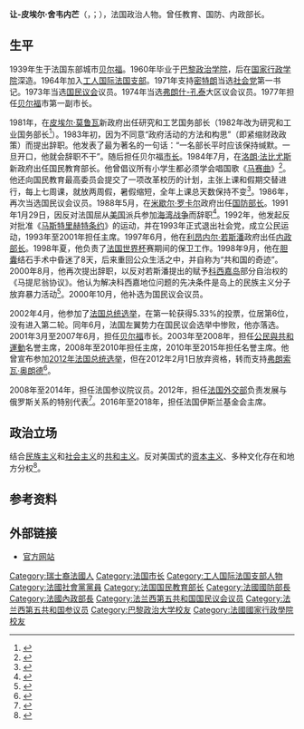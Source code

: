 {{NoteTA
|T=zh-cn:让-皮埃尔·舍韦内芒;zh-tw:尚-皮耶爾·謝維納蒙;
|G1=人名|1=zh-cn:让-皮埃尔·舍韦内芒;zh-tw:尚-皮耶爾·謝維納蒙;
}}
{{Infobox officeholder
|name         = 让-皮埃尔·舍韦内芒
|native_name  = Jean-Pierre Chevènement
|image        = 2014-07-14 11-07-47 defile-militaire-belfort (cropped).jpg
|caption      = 2014年
|office       = [[法国参议院|法国参议院议员]]
|term_start   = 2008年10月1日
|term_end     = 2014年9月30日
|office1      = [[法国内政部|法国内政部长]]
|primeminister1= [[利昂内尔·若斯潘|利昂内尔·若斯潘]]
|term_start1  = 1997年6月4日
|term_end1    = 2000年8月29日
|predecessor1 = [[让-路易·德勃雷|让-路易·德勃雷]]
|successor1   = [[丹尼尔·瓦扬|丹尼尔·瓦扬]]
|office2      = [[法国国防部|法国国防部长]]
|primeminister2 = [[米歇尔·罗卡尔|米歇尔·罗卡尔]]
|term_start2  = 1988年5月12日 
|term_end2    = 1991年1月29日
|predecessor2 = [[安德烈·吉罗|安德烈·吉罗]]
|successor2   = [[皮埃尔·若克斯|皮埃尔·若克斯]]
|office3      = [[法國教育部|法国国民教育部长]]
|term_start3  = 1984年7月17日
|term_end3    = 1986年3月20日
|primeminister3 = [[洛朗·法比尤斯|洛朗·法比尤斯]]
|predecessor3 = [[阿兰·萨瓦里|阿兰·萨瓦里]]
|successor3   = [[勒内·莫诺里|勒内·莫诺里]]
|office4      = 法国研究和工业国务部长
|term_start4  = 1981年5月22日
|term_end4    = 1983年3月23日
|primeminister4 = [[皮埃尔·莫鲁瓦|皮埃尔·莫鲁瓦]]
|predecessor4 = [[皮埃尔·艾格兰|皮埃尔·艾格兰]]
|successor4   = [[洛朗·法比尤斯|洛朗·法比尤斯]]
|sex          = 男
|birth_date   = {{birth date and age|1939|03|09|df=y}}
|birth_place  = 法国[[贝尔福地区省|贝尔福地区省]][[贝尔福|贝尔福]]
|death_date   = 
|death_place  = 
|party        = [[工人国际法国支部|工人国际法国支部]] <small>(1964-1969)</small><br />[[社会党_(法国)|社会党]] <small>(1969-1993)</small><br />公民运动<small>(1993-2002)</small><br />[[公民與共和運動|共和之柱]] <small>(2002-2003)</small><br />[[公民與共和運動|公民與共和運動]] <small>(2003-2015)</small>
|alma_mater   = [[巴黎政治学院|巴黎政治学院]]<br />[[国家行政学院_(法国)|国家行政学院]]
|awards       = {{俄罗斯友谊勋章}}
|signature    = 
|website      = 
}}
'''让-皮埃尔·舍韦内芒'''（{{lang-fr|Jean-Pierre Chevènement}}，{{IPA-fr|ʒɑ̃ pjɛʁ ʃəvɛnmɑ̃}}；{{bd|1939年|3月9日|catIdx=Chevenement}}），法国政治人物。曾任教育、国防、内政部长。

==生平==
1939年生于法国东部城市[[贝尔福|贝尔福]]。1960年毕业于[[巴黎政治学院|巴黎政治学院]]，后在[[国家行政学院_(法国)|国家行政学院]]深造。1964年加入[[工人国际法国支部|工人国际法国支部]]。1971年支持[[弗朗索瓦·密特朗|密特朗]]当选[[社会党_(法国)|社会党]]第一书记。1973年当选[[法国国民议会|国民议会]]议员。1974年当选[[弗朗什-孔泰|弗朗什-孔泰]]大区议会议员。1977年担任[[贝尔福|贝尔福]]市第一副市长。

1981年，在[[皮埃尔·莫鲁瓦|皮埃尔·莫鲁瓦]]新政府出任研究和工艺国务部长（1982年改为研究和工业国务部长<ref>{{cite news |title=法国政府局部改组 |work=人民日报 |date=1982-07-01 |page=7}}</ref>）。1983年初，因为不同意“政府活动的方法和构思”（即紧缩财政政策）而提出辞职。他发表了最为著名的一句话：“一名部长平时应该保持缄默。一旦开口，他就会辞职不干”。随后担任贝尔福[[市长_(法国)|市长]]。1984年7月，在[[洛朗·法比尤斯|洛朗·法比尤斯]]新政府出任国民教育部长。他曾倡议所有小学生都必须学会唱国歌《[[马赛曲|马赛曲]]》<ref>{{cite news |title=法国倡议小学生学唱《马赛曲》 |work=人民日报 |date=1985-04-13 |page=7}}</ref>。他还向国民教育最高委员会提交了一项改革校历的计划，主张上课和假期交替进行，每上七周课，就放两周假，暑假缩短，全年上课总天数保持不变<ref>{{cite news |title=法国酝酿“7+2”校历计划 |work=[[人民日报|人民日报]] |date=1986-02-05 |page=7}}</ref>。1986年，再次当选国民议会议员。1988年5月，在[[米歇尔·罗卡尔|米歇尔·罗卡尔]]政府出任[[国防部长|国防部长]]。1991年1月29日，因反对法国屈从[[美国|美国]]派兵参加[[海湾战争|海湾战争]]而辞职<ref>{{cite news |title=法国国防部长舍韦内芒辞职 |work=人民日报 |date=1991-01-30 |page=6}}</ref>。1992年，他发起反对批准《[[马斯特里赫特条约|马斯特里赫特条约]]》的运动，并在1993年正式退出社会党，成立公民运动，1993年至2001年担任主席。1997年6月，他在[[利昂内尔·若斯潘|利昂内尔·若斯潘]]政府出任[[内政部长|内政部长]]。1998年夏，他负责了[[1998年国际足协世界杯|法国世界杯]]赛期间的保卫工作。1998年9月，他在[[胆囊|胆囊]]结石手术中昏迷了8天，后来重回公众生活之中，并自称为“共和国的奇迹”。2000年8月，他再次提出辞职，以反对若斯潘提出的赋予[[科西嘉岛|科西嘉岛]]部分自治权的《马提尼翁协议》。他认为解决科西嘉地位问题的先决条件是岛上的民族主义分子放弃暴力活动<ref>{{cite web |title=法国内政部长辞职 |url=http://news.eastday.com/epublish/gb/paper2/20000829/class000200006/hwz178157.htm |publisher=[[东方网|东方网]] |date=2000-08-29}}</ref>。2000年10月，他补选为国民议会议员。

2002年4月，他参加了[[2002年法国总统选举|法国总统选举]]，在第一轮获得5.33%的投票，位居第6位，没有进入第二轮。同年6月，法国左翼势力在国民议会选举中惨败，他亦落选。2001年3月至2007年6月，担任[[贝尔福|贝尔福]]市长。2003年至2008年，担任[[公民與共和運動|公民與共和運動]]名誉主席，2008年至2010年担任主席，2010年至2015年担任名誉主席。他曾宣布参加[[2012年法国总统选举|2012年法国总统选举]]，但在2012年2月1日放弃资格，转而支持[[弗朗索瓦·奥朗德|弗朗索瓦·奥朗德]]<ref>{{cite web |title=Chevènement soutient Hollande |url=https://www.lefigaro.fr/flash-actu/2012/03/13/97001-20120313FILWWW00668-chevenement-soutient-hollande.php |publisher=[[费加罗报|Le Figaro]] |language=fr |date=2012-03-13 |access-date=2020-12-01 |archive-date=2019-10-31 |archive-url=https://web.archive.org/web/20191031165425/https://www.lefigaro.fr/flash-actu/2012/03/13/97001-20120313FILWWW00668-chevenement-soutient-hollande.php |dead-url=no }}</ref>。

2008年至2014年，担任法国参议院议员。2012年，担任[[法国外交部|法国外交部]]负责发展与俄罗斯关系的特别代表<ref>{{cite web |title=法国外交部官员称奥朗德近期将访问俄罗斯 |url=https://www.chinanews.com/gj/2012/12-06/4388682.shtml |publisher=[[中国新闻网|中国新闻网]] |date=2012-12-06 |access-date=2020-12-01 |archive-date=2012-12-26 |archive-url=https://web.archive.org/web/20121226174537/http://www.chinanews.com/gj/2012/12-06/4388682.shtml |dead-url=no }}</ref>。2016年至2018年，担任法国伊斯兰基金会主席。

==政治立场==
结合[[民族主义|民族主义]]和[[社会主义|社会主义]]的[[共和主义|共和主义]]。反对美国式的[[资本主义|资本主义]]、多种文化存在和地方分权<ref>{{cite web |title=法国:16人竞逐总统宝座 |url=http://news.sina.com.cn/w/2002-04-06/1154537320.html |publisher=南方都市报 |date=2002-04-06 |access-date=2020-12-01 |archive-date=2005-05-11 |archive-url=https://web.archive.org/web/20050511104220/http://news.sina.com.cn/w/2002-04-06/1154537320.html |dead-url=no }}</ref>。

==参考资料==
{{Reflist}}

==外部链接==
*[http://www.chevenement.fr/ 官方网站] {{Wayback|url=http://www.chevenement.fr/ |date=20210318011958 }}
{{S-start}}
{{s-off}}
{{Succession box|title=[[法國教育部|法国国民教育部长]]|before=[[阿兰·萨瓦里|阿兰·萨瓦里]]|after=[[勒内·莫诺里|勒内·莫诺里]]|years=1984年－1986年}}
{{Succession box|title=[[法国国防部|法国国防部长]]|before=[[安德烈·吉罗|安德烈·吉罗]]|after=[[皮埃尔·若克斯|皮埃尔·若克斯]]|years=1988年－1991年}}
{{Succession box|title=[[法国内政部|法国内政部长]]|before=[[让-路易·德勃雷|让-路易·德勃雷]]|after=[[丹尼尔·瓦扬|丹尼尔·瓦扬]]|years=1997年－2000年}}
{{S-end}}

{{Authority control}}

{{DEFAULTSORT:Chevenement, Jean-Pierre}}
[[Category:瑞士裔法國人|Category:瑞士裔法國人]]
[[Category:法国市长|Category:法国市长]]
[[Category:工人国际法国支部人物|Category:工人国际法国支部人物]]
[[Category:法國社會黨黨員|Category:法國社會黨黨員]]
[[Category:法国国民教育部长|Category:法国国民教育部长]]
[[Category:法國國防部長|Category:法國國防部長]]
[[Category:法國內政部長|Category:法國內政部長]]
[[Category:法兰西第五共和国国民议会议员|Category:法兰西第五共和国国民议会议员]]
[[Category:法兰西第五共和国参议员|Category:法兰西第五共和国参议员]]
[[Category:巴黎政治大学校友|Category:巴黎政治大学校友]]
[[Category:法國國家行政學院校友|Category:法國國家行政學院校友]]